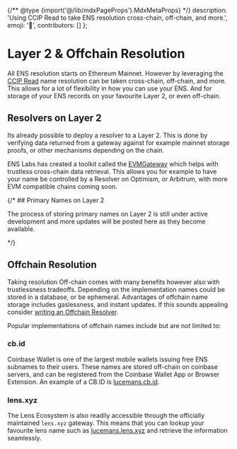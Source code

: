
{/** @type {import('@/lib/mdxPageProps').MdxMetaProps} */}
    description: 'Using CCIP Read to take ENS resolution cross-chain, off-chain, and more.',
    emoji: '🔗',
    contributors: []
};

# Layer 2 & Offchain Resolution

All ENS resolution starts on Ethereum Mainnet.
However by leveraging the [CCIP Read](/resolvers/ccip-read) name resolution can be taken cross-chain, off-chain, and more.
This allows for a lot of flexibility in how you can use your ENS.
And for storage of your ENS records on your favourite Layer 2, or even off-chain.

<div className="card1 p-4">
    
</div>

## Resolvers on Layer 2

Its already possible to deploy a resolver to a Layer 2. This is done by verifying data returned from a gateway against for example mainnet storage proofs, or other mechanisms depending on the chain.

ENS Labs has created a toolkit called the [EVMGateway](https://github.com/ensdomains/evmgateway) which helps with trustless cross-chain data retrieval.
This allows you for example to have your name be controlled by a Resolver on Optimism, or Arbitrum, with more EVM compatible chains coming soon.

{/* ## Primary Names on Layer 2

The process of storing primary names on Layer 2 is still under active development and more updates will be posted here as they become available.

<WIP /> */}

## Offchain Resolution

Taking resolution Off-chain comes with many benefits however also with trustlessness tradeoffs.
Depending on the implementation names could be stored in a database, or be ephemeral.
Advantages of offchain name storage includes gaslessness, and instant updates.
If this sounds appealing consider [writing an Offchain Resolver](/resolvers/ccip-read).

Popular implementations of offchain names include but are not limited to:

### cb.id

Coinbase Wallet is one of the largest mobile wallets issuing free ENS subnames to their users.
These names are stored off-chain on coinbase servers, and can be registered from the Coinbase Wallet App or Browser Extension.
An example of a CB.ID is [lucemans.cb.id](https://enstate.rs/n/lucemans.cb.id).

### lens.xyz

The Lens Ecosystem is also readily accessible through the officially maintained `lens.xyz` gateway.
This means that you can lookup your favourite lens name such as [lucemans.lens.xyz](https://enstate.rs/n/lucemans.lens.xyz) and retrieve the information seamlessly.
